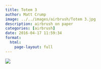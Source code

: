 ```yaml
---
title: Totem 3
author: Matt Crump
image: ../../images/airbrush/Totem 3.jpg
description: airbrush on paper
categories: [airbrush]
date: 2016-04-17 11:59:34
format:
  html:
    page-layout: full
---
```


![](../../images/airbrush/Totem 3.jpg)

